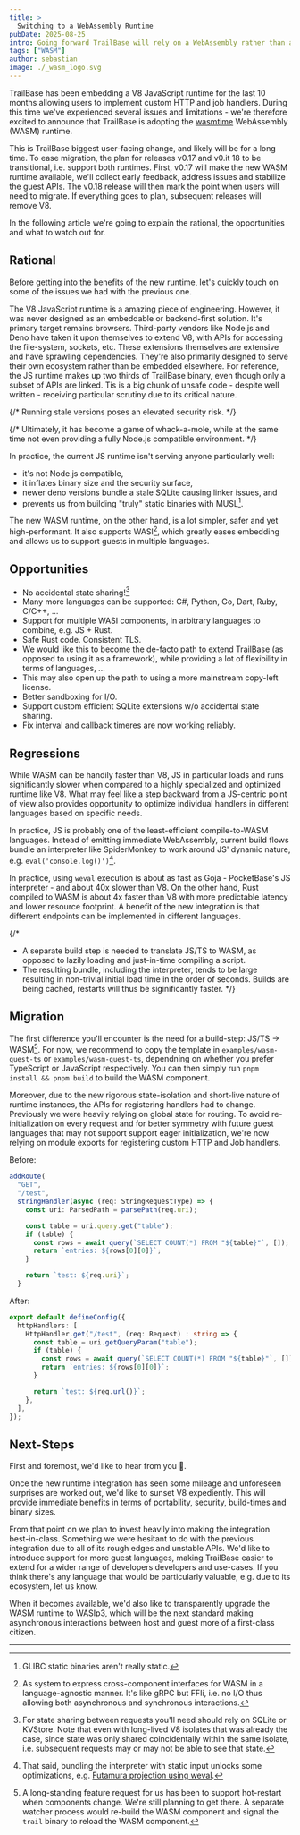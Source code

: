 ```yaml
---
title: >
  Switching to a WebAssembly Runtime
pubDate: 2025-08-25
intro: Going forward TrailBase will rely on a WebAssembly rather than a V8 JavaScript runtime.
tags: ["WASM"]
author: sebastian
image: ./_wasm_logo.svg
---
```


TrailBase has been embedding a V8 JavaScript runtime for the last 10 months
allowing users to implement custom HTTP and job handlers.
During this time we've experienced several issues and limitations - we're
therefore excited to announce that TrailBase is adopting the
[wasmtime](https://github.com/bytecodealliance/wasmtime) WebAssembly (WASM)
runtime.

This is TrailBase biggest user-facing change, and likely will be for a long time.
To ease migration, the plan for releases v0.17 and v0.it 18 to be transitional,
i.e. support both runtimes.
First, v0.17 will make the new WASM runtime available, we'll collect early
feedback, address issues and stabilize the guest APIs.
The v0.18 release will then mark the point when users will need to migrate. If
everything goes to plan, subsequent releases will remove V8.

In the following article we're going to explain the rational, the opportunities
and what to watch out for.

## Rational

Before getting into the benefits of the new runtime, let's quickly touch on some
of the issues we had with the previous one.

The V8 JavaScript runtime is a amazing piece of engineering.
However, it was never designed as an embeddable or backend-first solution.
It's primary target remains browsers.
Third-party vendors like Node.js and Deno have taken it upon themselves to
extend V8, with APIs for accessing the file-system, sockets, etc.
These extensions themselves are extensive and have sprawling dependencies.
They're also primarily designed to serve their own ecosystem rather than be
embedded elsewhere.
For reference, the JS runtime makes up two thirds of TrailBase binary, even
though only a subset of APIs are linked.
Tis is a big chunk of unsafe code - despite well written - receiving particular
scrutiny due to its critical nature.

{/* Running stale versions poses an elevated security risk. */}

{/*
Ultimately, it has become a game of whack-a-mole, while at the same time not
even providing a fully Node.js compatible environment.
*/}

In practice, the current JS runtime isn't serving anyone particularly well:

* it's not Node.js compatible,
* it inflates binary size and the security surface,
* newer deno versions bundle a stale SQLite causing linker issues, and
* prevents us from building "truly" static binaries with MUSL[^1].

The new WASM runtime, on the other hand, is a lot simpler, safer and yet
high-performant. It also supports WASI[^2], which greatly eases embedding and
allows us to support guests in multiple languages.

## Opportunities

* No accidental state sharing![^4]
* Many more languages can be supported: C#, Python, Go, Dart, Ruby, C/C++, ...
* Support for multiple WASI components, in arbitrary languages to combine, e.g. JS + Rust.
* Safe Rust code. Consistent TLS.
* We would like this to become the de-facto path to extend TrailBase (as opposed
  to using it as a framework), while providing a lot of flexibility in terms of
  languages, ...
* This may also open up the path to using a more mainstream copy-left license.
* Better sandboxing for I/O.
* Support custom efficient SQLite extensions w/o accidental state sharing.
* Fix interval and callback timeres are now working reliably.

## Regressions

While WASM can be handily faster than V8, JS in particular loads and runs
significantly slower when compared to a highly specialized and optimized
runtime like V8.
What may feel like a step backward from a JS-centric point of view also provides
opportunity to optimize individual handlers in different languages based on
specific needs.

In practice, JS is probably one of the least-efficient compile-to-WASM
languages. Instead of emitting immediate WebAssembly, current build flows
bundle an interpreter like SpiderMonkey to work around JS' dynamic nature, e.g.
`eval('console.log()')`[^3].

In practice, using `weval` execution is about as fast as Goja - PocketBase's JS
interpreter - and about 40x slower than V8.
On the other hand, Rust compiled to WASM is about 4x faster than V8 with more
predictable latency and lower resource footprint.
A benefit of the new integration is that different endpoints can be implemented
in different languages.

{/*
* A separate build step is needed to translate JS/TS to WASM, as opposed to
  lazily loading and just-in-time compiling a script.
* The resulting bundle, including the interpreter, tends to be large resulting
  in non-trivial initial load time in the order of seconds. Builds are being
  cached, restarts will thus be siginificantly faster.
*/}

## Migration

The first difference you'll encounter is the need for a build-step: JS/TS -> WASM[^5].
For now, we recommend to copy the template in `examples/wasm-guest-ts` or
`examples/wasm-guest-ts`, dependning on whether you prefer TypeScript or
JavaScript respectively.
You can then simply run `pnpm install && pnpm build` to build the WASM component.

Moreover, due to the new rigorous state-isolation and short-live nature of runtime instances, the
APIs for registering handlers had to change.
Previously we were heavily relying on global state for routing.
To avoid re-initialization on every request and for better symmetry with future
guest languages that may not support support eager initialization, we're now
relying on module exports for registering custom HTTP and Job handlers.

Before:

```ts
addRoute(
  "GET",
  "/test",
  stringHandler(async (req: StringRequestType) => {
    const uri: ParsedPath = parsePath(req.uri);

    const table = uri.query.get("table");
    if (table) {
      const rows = await query(`SELECT COUNT(*) FROM "${table}"`, []);
      return `entries: ${rows[0][0]}`;
    }

    return `test: ${req.uri}`;
  }
```

After:

```ts
export default defineConfig({
  httpHandlers: [
    HttpHandler.get("/test", (req: Request) : string => {
      const table = uri.getQueryParam("table");
      if (table) {
        const rows = await query(`SELECT COUNT(*) FROM "${table}"`, []);
        return `entries: ${rows[0][0]}`;
      }

      return `test: ${req.url()}`;
    },
  ],
});
```

## Next-Steps

First and foremost, we'd like to hear from you 🙏.

Once the new runtime integration has seen some mileage and unforeseen surprises
are worked out, we'd like to sunset V8 expediently.
This will provide immediate benefits in terms of portability, security,
build-times and binary sizes.

From that point on we plan to invest heavily into making the integration
best-in-class. Something we were hesitant to do with the previous integration
due to all of its rough edges and unstable APIs. We'd like to introduce support
for more guest languages, making TrailBase easier to extend for a wider range
of developers developers and use-cases. If you think there's any language that
would be particularly valuable, e.g. due to its ecosystem, let us know.

When it becomes available, we'd also like to transparently upgrade the WASM
runtime to WASIp3, which will be the next standard making asynchronous
interactions between host and guest more of a first-class citizen.

---

[^1]:
    GLIBC static binaries aren't really static.

[^2]:
    As system to express cross-component interfaces for WASM in a
    language-agnostic manner. It's like gRPC but FFIi, i.e. no I/O
    thus allowing both asynchronous and synchronous interactions.

[^3]:
    That said, bundling the interpreter with static input unlocks some
    optimizations, e.g.
    [Futamura projection using weval](https://github.com/bytecodealliance/weval).

[^4]:
    For state sharing between requests you'll need should rely on SQLite or
    KVStore. Note that even with long-lived V8 isolates that was already the case,
    since state was only shared coincidentally within the same isolate, i.e.
    subsequent requests may or may not be able to see that state.

[^5]:
    A long-standing feature request for us has been to support hot-restart when
    components change. We're still planning to get there. A separate watcher
    process would re-build the WASM component and signal the `trail` binary to
    reload the WASM component.
